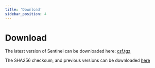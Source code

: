 ```yaml
---
title: 'Download'
sidebar_position: 4
---
```


# Download

The latest version of Sentinel can be downloaded here: [csf.tgz](https://github.com/sentinelfirewall/sentinel/raw/refs/heads/main/csf.tgz)

The SHA256 checksum, and previous versions can be downloaded [here](https://github.com/sentinelfirewall/sentinel/releases)

